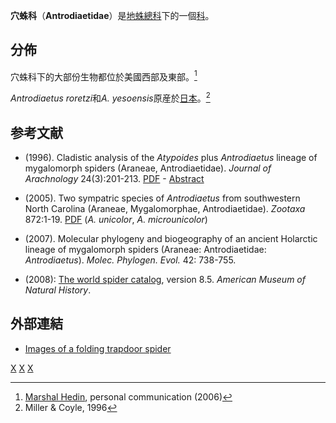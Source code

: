 {{Automatic taxobox
| taxon = Antrodiaetidae
| authority = [[Willis_J._Gertsch|Gertsch]], 1940
| image = Atypoides riversi turret (Marshal Hedin).jpg
| image_caption = ''Antrodiaetus riversi'' turret
| diversity_link = 穴蛛科下的種
| diversity = 3屬35種
| range_map = Distribution.antrodiaetidae.1.png
| range_map_width = 250px
| subdivision_ranks = 屬
| subdivision = ''[[Aliatypus|Aliatypus]]'' Smith, 1908
<br>''[[Antrodiaetus|Antrodiaetus]]'' Ausserer, 1871
}}

'''穴蛛科'''（'''Antrodiaetidae'''）是[[地蛛總科|地蛛總科]]下的一個[[科|科]]。

==分佈==
穴蛛科下的大部份生物都位於美國西部及東部。<ref name=Hedin2006>[http://www.bio.sdsu.edu/pub/spiders/hedin.html Marshal Hedin], personal communication (2006)</ref>

''Antrodiaetus roretzi''和''A. yesoensis''原産於[[日本|日本]]。<ref>Miller & Coyle, 1996</ref>

==参考文献==
{{reflist}}

* {{aut|Miller, J.A & Coyle, F.A.}} (1996). Cladistic analysis of the ''Atypoides'' plus ''Antrodiaetus'' lineage of mygalomorph spiders (Araneae, Antrodiaetidae). ''Journal of Arachnology'' 24(3):201-213. [http://www.americanarachnology.org/JoA_free/JoA_V24_n3/JoA_v24_p201.pdf PDF] - [https://web.archive.org/web/20060923171642/http://www.evergreen.edu/alumni/writersproject/jeremymiller.htm Abstract]
*{{aut|Hendrixson, B.E. & Bond, J.E.}} (2005). Two sympatric species of ''Antrodiaetus'' from southwestern North Carolina (Araneae, Mygalomorphae, Antrodiaetidae). ''Zootaxa'' 872:1-19. [https://web.archive.org/web/20060919013059/http://core.ecu.edu/biol/bondja/publications/Hendrixson%20%26%20Bond%20%282005a%29%20Microunicolor.pdf PDF] (''A. unicolor'', ''A. microunicolor'')
* {{aut|Hendrixson, B.E. & Bond, J.E.}} (2007). Molecular phylogeny and biogeography of an ancient Holarctic lineage of mygalomorph spiders (Araneae: Antrodiaetidae: ''Antrodiaetus''). ''Molec. Phylogen. Evol.'' 42: 738-755. {{DOI|10.1016/j.ympev.2006.09.010}}
* {{aut|Platnick, Norman I.}} (2008): [http://research.amnh.org/entomology/spiders/catalog/ANTRODIAETIDAE.html The world spider catalog], version 8.5. ''American Museum of Natural History''.

==外部連結==
{{commonscat|Antrodiaetidae}}
* [https://web.archive.org/web/20060623161807/http://biology.clc.uc.edu/fankhauser/Animals/Spiders/Folding_Door_Spider/Folding_Door_Spider.html Images of a folding trapdoor spider]

{{Taxonbar}}
[[Category:1940年描述的分类群|X]]
[[Category:穴蛛科|X]]
[[Category:蜘蛛目|X]]

{{Spider-stub}}